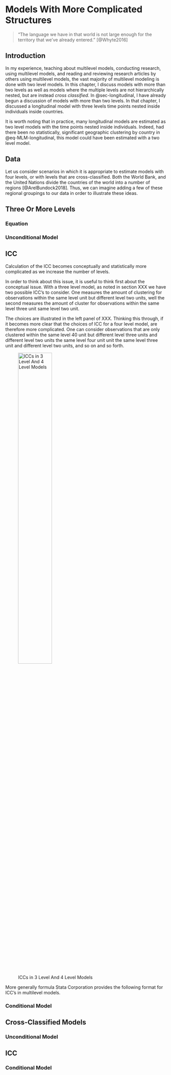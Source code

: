 # Models With More Complicated Structures {#sec-morelevels}

> "The language we have in that world is not large enough for the territory that we’ve already entered." [@Whyte2016]

## Introduction

In my experience, teaching about multilevel models, conducting research, using multilevel models, and reading and reviewing research articles by others using multilevel models, the vast majority of multilevel modeling is done with two level models. In this chapter, I discuss models with more than two levels as well as models where the multiple levels are not hierarchically nested, but are instead *cross classified*. In @sec-longitudinal, I have already begun a discussion of models with more than two levels. In that chapter, I discussed a longitudinal model with three levels time points nested inside individuals inside countries.

It is worth noting that in practice, many longitudinal models are estimated as two level models with the time points nested inside individuals. Indeed, had there been no statistically, significant geographic clustering by country in @eq-MLM-longitudinal, this model could have been estimated with a two level model. 

## Data

Let us consider scenarios in which it is appropriate to estimate models with four levels, or with levels that are cross-classified. Both the World Bank, and the United Nations divide the countries of the world into a number of regions [@ArelBundock2018]. Thus, we can imagine adding a few of these regional groupings to our data in order to illustrate these ideas.

## Three Or More Levels


### Equation

### Unconditional Model

## ICC

Calculation of the ICC becomes conceptually and statistically more complicated as we increase the number of levels.

In order to think about this issue, it is useful to think first about the conceptual issue. With a three level model, as noted in section XXX we have two possible ICC’s to consider. One measures the amount of clustering for observations within the same level unit but different level two units, well the second measures the amount of cluster for observations within the same level three unit same level two unit. 

The choices are illustrated in the left panel of XXX. Thinking this through, if it becomes more clear that the choices of ICC for a four level model, are therefore more complicated. One can consider observations that are only clustered within the same level 40 unit but different level three units and different level two units the same level four unit unit the same level three unit and different level two units, and so on and so forth.

![ICCs in 3 Level And 4 Level Models](ICC.png){width=50%} 

More generally formula Stata Corporation provides the following format for ICC's in multilevel models.

### Conditional Model

## Cross-Classified Models

### Unconditional Model

## ICC

### Conditional Model




